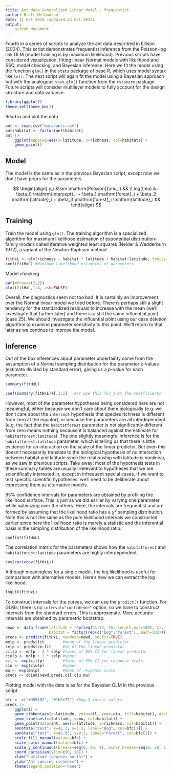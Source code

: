 ```yaml
---
title: Ant data Generalized Linear Model - frequentist
author: Brett Melbourne
date: 11 Oct 2018 (updated 24 Oct 2022)
output:
    github_document
---
```


Fourth in a series of scripts to analyze the ant data described in Ellison (2004). This script demonstrates frequentist inference from the Poisson-log link GLM (model training is by maximum likelihood). Previous scripts have considered visualization, fitting linear-Normal models with likelihood and SSQ, model checking, and Bayesian inference. Here we fit the model using the function `glm()` in the `stats` package of base R, which uses model syntax like `lm()`. The next script will again fit the model using a Bayesian approach but with the analogous `stan_glm()` function from the `rstanarm` package. Future scripts will consider multilevel models to fully account for the design structure and data variance.

```r
library(ggplot2)
theme_set(theme_bw())
```

Read in and plot the data

```r
ant <- read.csv("data/ants.csv")
ant$habitat <- factor(ant$habitat)
ant |> 
    ggplot(mapping=aes(x=latitude, y=richness, col=habitat)) +
    geom_point()
```

## Model

The model is the same as in the previous Bayesian script, except now we don't have priors for the parameters.

$$
\begin{align}
  y_i &\sim \mathrm{Poisson}(\mu_i) && \\
  log(\mu) &= \beta_0 \mathrm{intercept}_i + 
              \beta_1 \mathrm{forest}_i + 
              \beta_2 \mathrm{latitude}_i + 
              \beta_3 \mathrm{forest}_i \mathrm{latitude}_i &&
\end{align}
$$

## Training

Train the model using `glm()`. The training algorithm is a specialized algorithm for maximum likelihood estimation of exponential distribution-family models called iterative weighted least squares (Nelder & Wedderburn 1972), a variant of the Newton-Raphson method.

```r
fitHxL <- glm(richness ~ habitat + latitude + habitat:latitude, family=poisson, data=ant)
coef(fitHxL) #Maximum likelihood estimates of parameters
```

Model checking

```r
par(mfrow=c(2,2))
plot(fitHxL,1:4, ask=FALSE)
```

Overall, the diagnostics seem not too bad. It is certainly an improvement over the Normal linear model we tried before. There is perhaps still a slight tendency for the standardized residuals to increase with the mean (we'll investigate that further later) and there is a still the same influential point (case 25). We should investigate the influential point using our case deletion algorithm to examine parameter sensitivity to this point. We'll return to that later as we continue to improve the model.


## Inference

Out of the box inferences about parameter uncertainty come from the assumption of a Normal sampling distribution for the parameter z-values (estimate divided by standard error), giving us a p-value for each parameter.

```r
summary(fitHxL)
```
```r
coef(summary(fitHxL))[,1:2]   #or use this for just the coefficients
```

However, most of the parameter hypotheses being considered here are not meaningful, either because we don't care about them biologically (e.g. we don't care about the `intercept` hypothesis that species richness is different from zero at the equator), or because the parameters are all interdependent (e.g. the fact that the `habitatforest` parameter is not significantly different from zero means nothing because it is balanced against the estimate for `habitatforest:latitude`). The one slightly meaningful inference is for the `habitatforest:latitude` parameter, which is telling us that there is little evidence for an interaction on the scale of the linear predictor. But even this doesn't necessarily translate to the biological hypothesis of no interaction between habitat and latitude since the relationship with latitude is nonlinear, as we saw in previous scripts. Take away: most of the hypothesis tests in these summary tables are usually irrelevant to hypotheses that we are scientifically interested in, except in infrequent special cases. If we want to test specific scientific hypotheses, we'll need to be deliberate about expressing them as alternative models.

95% confidence intervals for parameters are obtained by profiling the likelihood surface. This is just as we did earlier by varying one parameter while optimizing over the others. Here, the intervals are frequentist and are formed by assuming that the likelihood ratio has a $\chi ^{2}$ sampling distribution. Note this is not the same as the pure likelihood intervals we constructed earlier since here the likelihood ratio is merely a statistic and the inferential basis is the sampling distribution of the likelihood ratio.

```r
confint(fitHxL)
```

The correlation matrix for the parameters shows how the `habitatforest` and `habitatforest:latitude` parameters are highly interdependent.

```r
cov2cor(vcov(fitHxL))
```

Although meaningless for a single model, the log likelihood is useful for comparison with alternative models. Here's how we can extract the log likelihood.

```r
logLik(fitHxL)
```

To construct intervals for the curves, we can use the `predict()` function. For GLMs, there is no `interval="confidence"` option, so we have to construct intervals from the standard errors. This is approximate. More accurate intervals are obtained by parametric bootstrap.

```r
newd <- data.frame(latitude = rep(seq(41.92, 45, length.out=100), 2),
                   habitat = factor(rep(c("bog","forest"), each=100)))
preds <- predict(fitHxL, newdata=newd, se.fit=TRUE)
mnlp <- preds$fit        #mean of the linear predictor
selp <- preds$se.fit     #se of the linear predictor
cillp <- mnlp - 2 * selp #lower of 95% CI for linear predictor
ciulp <- mnlp + 2 * selp #upper
cil <- exp(cillp)        #lower of 95% CI for response scale
ciu <- exp(ciulp)        #upper
mu <- exp(mnlp)          #mean of response scale
preds <- cbind(newd,preds,cil,ciu,mu)
```

Plotting model with the data is as for the Bayesian GLM in the previous script.

```r
bfc <- c("#d95f02", "#1b9e77") #bog & forest colors
preds |>
    ggplot() +
    geom_ribbon(aes(x=latitude, ymin=cil, ymax=ciu, fill=habitat), alpha=0.2) +
    geom_line(aes(x=latitude, y=mu, col=habitat)) +
    geom_point(data=ant, aes(x=latitude, y=richness, col=habitat)) +
    annotate("text", x=42.7, y=3.3, label="Bog", col=bfc[1]) +
    annotate("text", x=43.85, y=9.5, label="Forest", col=bfc[2]) +
    scale_fill_manual(values=bfc) +
    scale_color_manual(values=bfc) +
    scale_y_continuous(breaks=seq(0, 20, 4), minor_breaks=seq(0, 20, 2)) +
    coord_cartesian(ylim=c(0, 18)) +
    xlab("Latitude (degrees north)") +
    ylab("Ant species richness") +
    theme(legend.position="none")
```




